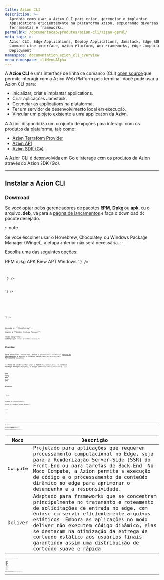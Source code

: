 ```yaml
---
title: Azion CLI
description: >-
  Aprenda como usar a Azion CLI para criar, gerenciar e implantar
  Applications eficientemente na plataforma Azion, explorando diversas
  ferramentas e frameworks.
permalink: /documentacao/produtos/azion-cli/visao-geral/
meta_tags: >-
  Azion CLI, Edge Applications, Deploy Applications, Jamstack, Edge SDK,
  Command Line Interface, Azion Platform, Web Frameworks, Edge Computing, Edge
  Deployment
namespace: documentation_azion_cli_overview
menu_namespace: cliMenuAlpha
---
```



A **Azion CLI** é uma interface de linha de comando (CLI) [open source](https://github.com/aziontech/azion-CLI/) que permite interagir com a Azion Web Platform pelo terminal. Você pode usar a Azion CLI para:

- Inicializar, criar e implantar applications.
- Criar aplicações Jamstack.
- Gerenciar as applications na plataforma.
- Ter um servidor de desenvolvimento local em execução.
- Vincular um projeto existente a uma application da Azion.

A Azion disponibiliza um conjunto de opções para interagir com os produtos da plataforma, tais como:

- [Azion Terraform Provider](/pt-br/documentacao/produtos/terraform-provider/)
- [Azion API](https://api.azion.com/)
- [Azion SDK (Go)](/pt-br/documentacao/devtools/sdk/go/)

A Azion CLI é desenvolvida em Go e interage com os produtos da Azion através do Azion SDK (Go).

---

## Instalar a Azion CLI

### Download

Se você optar pelos gerenciadores de pacotes **RPM**, **Dpkg** ou **apk**, ou o arquivo **.deb**, vá para a [página de lançamentos](https://github.com/aziontech/azion-cli/releases) e faça o download do pacote desejado.

:::note 

Se você escolher usar o Homebrew, Chocolatey, ou Windows Package Manager (Winget), a etapa anterior não será necessária.
:::

Escolha uma das seguintes opções:


<Tabs client:visible sharedStore="package-managers">
<Fragment slot="tab.rpm">RPM</Fragment>
<Fragment slot="tab.dpkg">dpkg</Fragment>
<Fragment slot="tab.apk">APK</Fragment>
<Fragment slot="tab.brew">Brew</Fragment>
<Fragment slot="tab.deb">APT</Fragment>
<Fragment slot="tab.windows">Windows</Fragment>



<Fragment slot="panel.rpm">
<slot name="rpm" />
<Code lang="shell" code={`sudo rpm -i <arquivo_baixado>`} />
</Fragment>
<Fragment slot="panel.dpkg">
<slot name="dpkg" />
<Code lang="shell" code={`sudo dpkg -i <arquivo_baixado>`} />
</Fragment>
<Fragment slot="panel.apk">
<slot name="apk" />
<Code lang="shell" code={`apk add <arquivo_baixado>`} />
</Fragment>
<Fragment slot="panel.brew">
<slot name="brew" />
<Code lang="shell" code={`brew install azion`} />
</Fragment>

<Fragment slot="panel.deb">
<slot name="deb" />
<Code lang="shell" code={`sudo apt install  ./<filepath_arquivo>`} />
</Fragment>

<Fragment slot="panel.windows"> 
<slot name="windows" />
Usando o **Chocolatey**:
<Code lang="shell" code={`choco install azion`} />
Usando o **Windows Package Manager**:

<Code lang="shell" code={`winget install aziontech.azion`} />
</Fragment>
</Tabs>

### Atualizar

Para atualizar a Azion CLI, baixe o pacote mais recente da [página de lançamentos](https://github.com/aziontech/azion-cli/releases) e execute o comando apropriado de acordo com a ferramenta escolhida:

:::note 
Se você escolher usar o Homebrew, Chocolatey, ou Windows Package Manager (Winget), a etapa anterior não é necessária.
:::

<Tabs client:visible sharedStore="package-managers">
<Fragment slot="tab.rpm">RPM</Fragment>
<Fragment slot="tab.dpkg">dpkg</Fragment>
<Fragment slot="tab.apk">APK</Fragment>
<Fragment slot="tab.brew">Brew</Fragment>
<Fragment slot="tab.deb">APT</Fragment>

<Fragment slot="tab.windows">Windows</Fragment>

<Fragment slot="panel.rpm">
<slot name="rpm" />
<Code lang="shell" code={`sudo rpm -i <downloaded_file>`} />
</Fragment>
<Fragment slot="panel.windows"> 
<slot name="windows" />
Usando o **Chocolatey**:
<Code lang="shell" code={`choco upgrade azion`} />
Usando o **Windows Package Manager**:
<Code lang="shell" code={`winget upgrade aziontech.azion`} />
</Fragment><Fragment slot="panel.dpkg">
<slot name="dpkg" />
<Code lang="shell" code={`sudo dpkg -i <downloaded_file>`} />
</Fragment><Fragment slot="panel.apk">
<slot name="apk" />
<Code lang="shell" code={`apk add <downloaded_file>`} />
</Fragment>
<Fragment slot="panel.brew">
<slot name="brew" />
<Code lang="shell" code={`brew upgrade azion`} />
</Fragment>
<Fragment slot="panel.deb">
<slot name="deb" />
<Code lang="shell" code={`sudo apt install  ./<download_file_path>`} />
</Fragment>
<Fragment slot="panel.win">
<slot name="win" />
<Code lang="shell" code={`winget upgrade aziontech.azion`} />
</Fragment>
</Tabs>

---

## Web frameworks

A CLI trabalha em conjunto com um *framework adapter* de código aberto chamado [Azion Bundler](https://github.com/aziontech/bundler). O Azion Bundler adapta uma variedade de **web frameworks** para serem executados no edge.

A Azion utiliza os termos `compute` e `deliver` para descrever os modos operacionais das aplicações dentro de sua estrutura:

| Modo    | Descrição |
| ------- | --------- |
| Compute | Projetado para aplicações que requerem processamento computacional no Edge, seja para a Renderização Server-Side (SSR) do Front-End ou para tarefas de Back-End. No Modo Compute, a Azion permite a execução de código e o processamento de conteúdo dinâmico no edge para aprimorar o desempenho e a responsividade. |
| Deliver | Adaptado para frameworks que se concentram principalmente no tratamento e roteamento de solicitações de entrada no edge, com ênfase em servir eficientemente arquivos estáticos. Embora as aplicações no modo deliver não executem código dinâmico, elas se destacam na otimização da entrega de conteúdo estático aos usuários finais, garantindo assim uma distribuição de conteúdo suave e rápida. |

Os frameworks disponíveis que executam aplicações **estáticas** (deliver) incluem:

- [Angular](/pt-br/documentacao/produtos/cli/frameworks/angular/)
- [Astro](/pt-br/documentacao/produtos/cli/frameworks/astro/)
- [Hexo](/pt-br/documentacao/produtos/cli/frameworks/hexo/)
- [Next.js](/pt-br/documentacao/produtos/cli/frameworks/next/)
- [React](/pt-br/documentacao/produtos/cli/frameworks/react/)
- [Vite](/pt-br/documentacao/produtos/cli/frameworks/vite/)
- [Vue](/pt-br/documentacao/produtos/cli/frameworks/vue/)
- JavaScript
- TypeScript
- Rustwasm
- Emscripten
- Gatsby
- Jekyll
- Svelte
- Eleventy

Para aplicações que requerem processamento no edge (compute) em vez de apenas a entrega de conteúdo:

<LinkButton link="/pt-br/documentacao/runtime-api/frameworks-suportados/nextjs/" label="compatibilidade entre a Azion e o Next.js" severity="secondary" target="_blank" />
<LinkButton link="/pt-br/documentacao/produtos/devtools/azion-edge-runtime/compatibilidade-frameworks/" label="saiba mais sobre os Web frameworks suportados" severity="secondary" target="_blank" />
<LinkButton link="/pt-br/documentacao/produtos/devtools/azion-edge-runtime/compatibilidade/node/" label="saiba mais sobre o suporte ao Node.js" severity="secondary" target="_blank" />
<LinkButton link="/pt-br/documentacao/produtos/edge-application/edge-functions/runtime-apis/javascript/" label="saiba mais sobre as Web APIs suportadas" severity="secondary" target="blank" />

---

